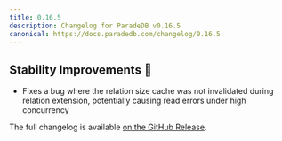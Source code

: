 ```yaml
---
title: 0.16.5
description: Changelog for ParadeDB v0.16.5
canonical: https://docs.paradedb.com/changelog/0.16.5
---
```


## Stability Improvements 💪

- Fixes a bug where the relation size cache was not invalidated during relation extension, potentially causing read errors under high concurrency

The full changelog is available [on the GitHub Release](https://github.com/paradedb/paradedb/releases/tag/v0.16.5).
